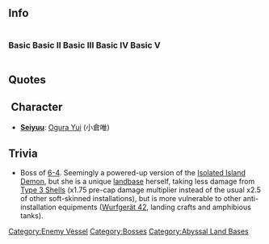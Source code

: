 ==Info==

<div style="display: inline-block;">
===Basic===
{{EnemyShipInfoKai|Isolated Island Princess/|los=auto|los_max=auto|evasion=auto|evasion_max=auto|asw=auto|asw_max=auto}}
</div>

<div style="display: inline-block;">
===Basic II===
{{EnemyShipInfoKai|Isolated Island Princess/II|los=auto|los_max=auto|evasion=auto|evasion_max=auto|asw=auto|asw_max=auto}}
</div>

<div style="display: inline-block;">
===Basic III===
{{EnemyShipInfoKai|Isolated Island Princess/III|los=auto|los_max=auto|evasion=auto|evasion_max=auto|asw=auto|asw_max=auto}}
</div>

<div style="display: inline-block;">
===Basic IV===
{{EnemyShipInfoKai|Isolated Island Princess/IV|los=auto|los_max=auto|evasion=auto|evasion_max=auto|asw=auto|asw_max=auto}}
</div>

<div style="display: inline-block;">
===Basic V===
{{EnemyShipInfoKai|Isolated Island Princess/V|los=auto|los_max=auto|evasion=auto|evasion_max=auto|asw=auto|asw_max=auto}}
</div>

{{EnemyShipCategoriesKai|Isolated Island Princess/}}

==Quotes==

{{Abyssquote
|開幕前 = ココマデ……。 クルトワ……ネ…………。
|EN1 = So... you've come... this far......
|砲撃 = コリナイコタチ…
|EN0 = Obstinate girls...
|被弾 = イイデショウ…
|EN2 = Very well...
| 昼戦終了時=None
|Clip1 = {{Audio|file=Isolated Island Princess Intro.ogg}}
|Clip0 = {{Audio|file=Isolated Island Princess Attack.ogg}}
|Clip2 = {{Audio|file=Isolated Island Princess Damaged.ogg}}}}

== Character ==
* '''[[Glossary#List of Vessels by Japanese Voice Actresses|Seiyuu]]''': [http://myanimelist.net/people/10981/Yui_Ogura Ogura Yui] (小倉唯)
==Trivia==
*Boss of [[World 6: 中部海域#6-4|6-4]]. Seemingly a powered-up version of the [[Isolated Island Demon]], but she is a unique [[Combat/Installation Type#Isolated Island Princess|landbase]] herself, taking less damage from [[Type 3 Shell]]s (x1.75 pre-cap damage multiplier instead of the usual x2.5 of other soft-skinned installations), but is more vulnerable to other anti-installation equipments ([[WG42 (Wurfgerät 42)|Wurfgerät 42]], landing crafts and amphibious tanks).

{{Enemyshiplist}}
[[Category:Enemy Vessel]]
[[Category:Bosses]]
[[Category:Abyssal Land Bases]]